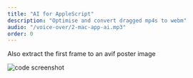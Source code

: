 ```yaml
---
title: "AI for AppleScript"
description: "Optimise and convert dragged mp4s to webm"
audio: "/voice-over/2-mac-app-ai.mp3"
order: 0
---
```



Also extract the first frame to an avif poster image

<VideoPlayer
  classes="w-[559px] left-[617px] top-[-40px]"
  name="mac-app-chatgpt"
/>

<Image
  src={screen}
  alt="code screenshot"
  class="rounded-xl absolute z-1 hover:z-10 w-[460px] left-[220px] top-[0px]"
/>
